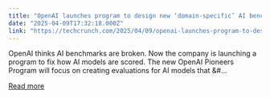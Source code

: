 ```yaml
---
title: "OpenAI launches program to design new ‘domain-specific’ AI benchmarks"
date: "2025-04-09T17:32:18.000Z"
link: "https://techcrunch.com/2025/04/09/openai-launches-program-to-design-new-domain-specific-ai-benchmarks/"
---
```


OpenAI thinks AI benchmarks are broken. Now the company is launching a program to fix how AI models are scored. The new OpenAI Pioneers Program will focus on creating evaluations for AI models that &#...

[Read more](https://techcrunch.com/2025/04/09/openai-launches-program-to-design-new-domain-specific-ai-benchmarks/)
